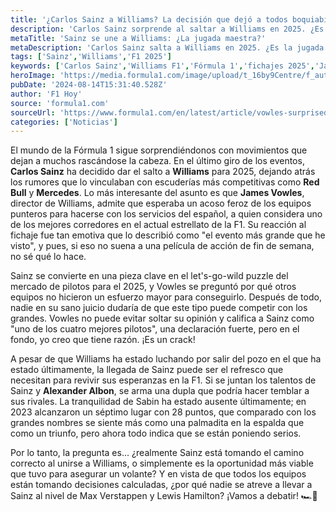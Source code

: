 ```yaml
---
title: '¿Carlos Sainz a Williams? La decisión que dejó a todos boquiabiertos'
description: 'Carlos Sainz sorprende al saltar a Williams en 2025. ¿Es esta la jugada maestra o un error? Descubre lo que espera al piloto español en su nueva escudería.'
metaTitle: 'Sainz se une a Williams: ¿La jugada maestra?'
metaDescription: 'Carlos Sainz salta a Williams en 2025. ¿Es la jugada maestra o un error? Descubre la emocionante historia detrás de su decisión.'
tags: ['Sainz','Williams','F1 2025']
keywords: ['Carlos Sainz','Williams F1','Fórmula 1','fichajes 2025','James Vowles']
heroImage: 'https://media.formula1.com/image/upload/t_16by9Centre/f_auto/q_auto/v1723546657/fom-website/2024/Williams/Formula%201%20header%20template%20-%202024-08-13T115719.502.png'
pubDate: '2024-08-14T15:31:40.528Z'
author: 'F1 Hoy'
source: 'formula1.com'
sourceUrl: 'https://www.formula1.com/en/latest/article/vowles-surprised-red-bull-mercedes-carlos-sainz.5snGLuu3dTrYgDMOJmAseu'
categories: ['Noticias']
---
```

El mundo de la Fórmula 1 sigue sorprendiéndonos con movimientos que dejan a muchos rascándose la cabeza. En el último giro de los eventos, **Carlos Sainz** ha decidido dar el salto a **Williams** para 2025, dejando atrás los rumores que lo vinculaban con escuderías más competitivas como **Red Bull** y **Mercedes**. Lo más interesante del asunto es que **James Vowles**, director de Williams, admite que esperaba un acoso feroz de los equipos punteros para hacerse con los servicios del español, a quien considera uno de los mejores corredores en el actual estrellato de la F1. Su reacción al fichaje fue tan emotiva que lo describió como "el evento más grande que he visto", y pues, si eso no suena a una película de acción de fin de semana, no sé qué lo hace.

Sainz se convierte en una pieza clave en el let's-go-wild puzzle del mercado de pilotos para el 2025, y Vowles se preguntó por qué otros equipos no hicieron un esfuerzo mayor para conseguirlo. Después de todo, nadie en su sano juicio dudaría de que este tipo puede competir con los grandes. Vowles no puede evitar soltar su opinión y califica a Sainz como "uno de los cuatro mejores pilotos", una declaración fuerte, pero en el fondo, yo creo que tiene razón. ¡Es un crack! 

A pesar de que Williams ha estado luchando por salir del pozo en el que ha estado últimamente, la llegada de Sainz puede ser el refresco que necesitan para revivir sus esperanzas en la F1. Si se juntan los talentos de Sainz y **Alexander Albon**, se arma una dupla que podría hacer temblar a sus rivales. La tranquilidad de Sabin ha estado ausente últimamente; en 2023 alcanzaron un séptimo lugar con 28 puntos, que comparado con los grandes nombres se siente más como una palmadita en la espalda que como un triunfo, pero ahora todo indica que se están poniendo serios.

Por lo tanto, la pregunta es... ¿realmente Sainz está tomando el camino correcto al unirse a Williams, o simplemente es la oportunidad más viable que tuvo para asegurar un volante? Y en vista de que todos los equipos están tomando decisiones calculadas, ¿por qué nadie se atreve a llevar a Sainz al nivel de Max Verstappen y Lewis Hamilton? ¡Vamos a debatir! 🏎💨


